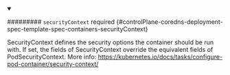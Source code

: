 


<details className="config-field" data-expandable="true" open>
<summary>

######### `securityContext` <span className="config-field-required" data-required="false">required</span> <span className="config-field-type"></span> <span className="config-field-default"></span> <span className="config-field-enum"></span> {#controlPlane-coredns-deployment-spec-template-spec-containers-securityContext}

SecurityContext defines the security options the container should be run with.
If set, the fields of SecurityContext override the equivalent fields of PodSecurityContext.
More info: https://kubernetes.io/docs/tasks/configure-pod-container/security-context/

</summary>

<PartialSecuritycontextreference />


</details>
